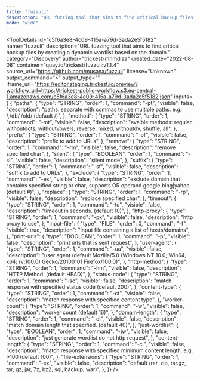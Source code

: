 ```yaml
---
title: "fuzzuli"
description: "URL fuzzing tool that aims to find critical backup files by creating a dynamic wordlist based on the domain."
mode: "wide"
---
```



<ToolDetails
  id="c5f6a3e8-4c09-415a-a79d-3ada2e5f5182"
  name="fuzzuli"
  description="URL fuzzing tool that aims to find critical backup files by creating a dynamic wordlist based on the domain."
  category="Discovery"
  author="trickest-mhmdiaa"
  created_date="2022-08-08"
  container="quay.io/trickest/fuzzuli:v1.1.4"
  source_url="https://github.com/musana/fuzzuli"
  license="Unknown"
  output_command=">"
  output_type=""
  iframe_url="https://editor.staging.trickest.io/preview?workflow_url=https://trickest-public-workflow.s3.eu-central-1.amazonaws.com/c5f6a3e8-4c09-415a-a79d-3ada2e5f5182.json"
  inputs={ {
  "paths": {
    "type": "STRING",
    "order": 1,
    "command": "-pt",
    "visible": false,
    "description": "paths. separate with commas to use multiple paths. e.g. /,/db/,/old/ (default /)",
  },
  "method": {
    "type": "STRING",
    "order": 1,
    "command": "-mt",
    "visible": false,
    "description": "avaible methods: regular, withoutdots, withoutvowels, reverse, mixed, withoutdv, shuffle, all",
  },
  "prefix": {
    "type": "STRING",
    "order": 1,
    "command": "-pf",
    "visible": false,
    "description": "prefix to add to URLs",
  },
  "remove": {
    "type": "STRING",
    "order": 1,
    "command": "-rm",
    "visible": false,
    "description": "remove specified char",
  },
  "silent": {
    "type": "BOOLEAN",
    "order": 1,
    "command": "-sl",
    "visible": false,
    "description": "silent mode",
  },
  "suffix": {
    "type": "STRING",
    "order": 1,
    "command": "-sf",
    "visible": false,
    "description": "suffix to add to URLs",
  },
  "exclude": {
    "type": "STRING",
    "order": 1,
    "command": "-es",
    "visible": false,
    "description": "exclude domain that contains specified string or char; supports OR operand google|bing|yahoo (default #)",
  },
  "replace": {
    "type": "STRING",
    "order": 1,
    "command": "-rp",
    "visible": false,
    "description": "replace specified char",
  },
  "timeout": {
    "type": "STRING",
    "order": 1,
    "command": "-to",
    "visible": false,
    "description": "timeout in seconds. (default 10)",
  },
  "http-proxy": {
    "type": "STRING",
    "order": 1,
    "command": "-px",
    "visible": false,
    "description": "http proxy to use",
  },
  "input-file": {
    "type": "FILE",
    "order": 0,
    "command": "-f",
    "visible": true,
    "description": "input file containing a list of hosts/domains",
  },
  "print-urls": {
    "type": "BOOLEAN",
    "order": 1,
    "command": "-p",
    "visible": false,
    "description": "print urls that is sent request",
  },
  "user-agent": {
    "type": "STRING",
    "order": 1,
    "command": "-ua",
    "visible": false,
    "description": "user agent (default Mozilla/5.0 (Windows NT 10.0; Win64; x64; rv:100.0) Gecko/20100101 Firefox/100.0)",
  },
  "http-method": {
    "type": "STRING",
    "order": 1,
    "command": "-hm",
    "visible": false,
    "description": "HTTP Method. (default HEAD)",
  },
  "status-code": {
    "type": "STRING",
    "order": 1,
    "command": "-sc",
    "visible": false,
    "description": "match response with specified status code (default 200)",
  },
  "content-type": {
    "type": "STRING",
    "order": 1,
    "command": "-ct",
    "visible": false,
    "description": "match response with specified content type",
  },
  "worker-count": {
    "type": "STRING",
    "order": 1,
    "command": "-w",
    "visible": false,
    "description": "worker count (default 16)",
  },
  "domain-length": {
    "type": "STRING",
    "order": 1,
    "command": "-dl",
    "visible": false,
    "description": "match domain length that specified. (default 40)",
  },
  "just-wordlist": {
    "type": "BOOLEAN",
    "order": 1,
    "command": "-jw",
    "visible": false,
    "description": "just generate wordlist do not http request",
  },
  "content-length": {
    "type": "STRING",
    "order": 1,
    "command": "-cl",
    "visible": false,
    "description": "match response with specified minimum content length. e.g. >100 (default 100)",
  },
  "file-extensions": {
    "type": "STRING",
    "order": 1,
    "command": "-ex",
    "visible": false,
    "description": "default (rar, zip, tar.gz, tar, gz, jar, 7z, bz2, sql, backup, war)",
  },
}}
/>